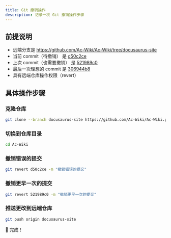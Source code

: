 ```yaml
---
title: Git 撤销操作
description: 记录一次 Git 撤销操作步骤
---
```



## 前提说明

- 远端分支是 https://github.com/Ac-Wiki/Ac-Wiki/tree/docusaurus-site
- 当前 commit（待撤销） 是 [d50c2ce](https://github.com/Ac-Wiki/Ac-Wiki/commit/d50c2ce57d948a005ad5d1be26646fe955e786a5)
- 上次 commit（也需要撤销） 是 [521989c0](https://github.com/Ac-Wiki/Ac-Wiki/commit/521989c0a4ee78c3a048e08ac826ae0aa13166d2)
- 最后一次理想的 commit 是 [306944b8](https://github.com/Ac-Wiki/Ac-Wiki/commit/306944b81cce7dc16e9c5fcdfccfa55581accb33)
- 具有远端仓库操作权限（revert）

## 具体操作步骤

<Steps>

<Step>

### 克隆仓库

```bash title="终端"
git clone --branch docusaurus-site https://github.com/Ac-Wiki/Ac-Wiki.git
```
</Step>

<Step>

### 切换到仓库目录

```bash title="终端"
cd Ac-Wiki
```
</Step>

<Step>

### 撤销错误的提交

```bash title="终端"
git revert d50c2ce -m "撤销错误的提交"
```
</Step>

<Step>

### 撤销更早一次的提交

```bash title="终端"
git revert 521989c0 -m "撤销更早一次的提交"
```
</Step>

<Step>

### 推送更改到远端仓库

```bash title="终端"
git push origin docusaurus-site
```
</Step>

</Steps>

🎉 完成！